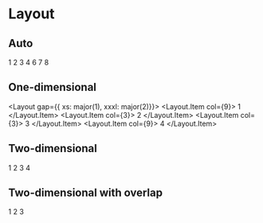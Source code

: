 
<Meta title="Dev | Layout" />

# Layout

<Story name="example">
    <TestLayout />
</Story>

## Auto

<Layout gap={major(2)} auto={major(18)}>
    <Layout.Item>
        <Item>1</Item>
    </Layout.Item>
    <Layout.Item>
        <Item>2</Item>
    </Layout.Item>
    <Layout.Item>
        <Item>3</Item>
    </Layout.Item>
    <Layout.Item>
        <Item>4</Item>
    </Layout.Item>
    <Layout.Item>
        <Item>6</Item>
    </Layout.Item>
    <Layout.Item>
        <Item>7</Item>
     </Layout.Item>
    <Layout.Item>
        <Item>8</Item>
    </Layout.Item>
</Layout>

## One-dimensional

<Layout gap={{ xs: major(1), xxxl: major(2)}}>
    <Layout.Item col={9}>
        <Item>1</Item>
    </Layout.Item>
    <Layout.Item col={3}>
        <Item>2</Item>
    </Layout.Item>
    <Layout.Item col={3}>
        <Item>3</Item>
    </Layout.Item>
    <Layout.Item col={9}>
        <Item>4</Item>
    </Layout.Item>
</Layout>

## Two-dimensional

<Layout gap={major(2)}>
    <Layout.Item col={7} row={2}>
        <Item>1</Item>
    </Layout.Item>
    <Layout.Item col={5}>
        <Item>2</Item>
    </Layout.Item>
    <Layout.Item col={5}>
        <Item>3</Item>
    </Layout.Item>
    <Layout.Item col={12}>
        <Item>4</Item>
    </Layout.Item>
</Layout>

## Two-dimensional with overlap

<Layout gap={major(2)}>
    <Layout.Item col={[1, 8]} row={[1, 3]}>
        <Item>1</Item>
    </Layout.Item>
    <Layout.Item col={[1, 8]} row={[3, 5]}>
        <Item>2</Item>
    </Layout.Item>
    <Layout.Item col={[5, -1]} row={[2, 4]}>
        <Item>3</Item>
    </Layout.Item>
</Layout>
